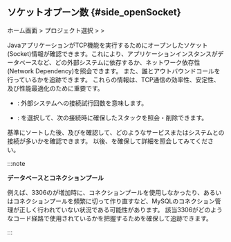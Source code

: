 ## ソケットオプーン数 {#side_openSocket}

ホーム画面 > プロジェクト選択 > <Cmdname sid="side_agentsConfiguration" className="uitext" /> > <Cmdname sid="side_openSocket" className="uitext" />

<ImgLang img='ipa-open-socket-java.png' desc='ソケットオプーン数' />

JavaアプリケーションがTCP機能を実行するためにオープンしたソケット(Socket)情報が確認できます。これにより、アプリケーションインスタンスがデータベースなど、どの外部システムに依存するか、ネットワーク依存性(Network Dependency)を照会できます。 また、誰とアウトバウンドコールを行っているかを追跡できます。 これらの情報は、TCP通信の効率性、安定性、及び性能最適化のために重要です。 

- <Cmdname sid="count" className="uitext" />: 外部システムへの接続試行回数を意味します。

- <Cmdname sid="stack" className="uitext" />: <Cmdname sid="get_stack" className="uitext" />を選択して、次の接続時に確保したスタックを照会・削除できます。

<Cmdname sid="count" className="uitext" />基準にソートした後、<Cmdname sid="host" className="uitext" />及び<Cmdname sid="port" className="uitext" />を確認して、どのようなサービスまたはシステムとの接続が多いかを確認できます。 以後、<Cmdname sid="stack" className="uitext" />を確保して詳細を照会してみてください。

:::note 

**データベースとコネクションプール**

例えば、3306<Cmdname sid="port" className="uitext" />の<Cmdname sid="count" className="uitext" />が増加時に、コネクションプールを使用しなかったり、あるいはコネクションプールを頻繁に切って作り直すなど、MySQLのコネクション管理が正しく行われていない状況である可能性があります。 該当3306<Cmdname sid="port" className="uitext" />がどのようなコード経路で使用されているかを把握するため<Cmdname sid="stack" className="uitext" />を確保して追跡できます。

:::
